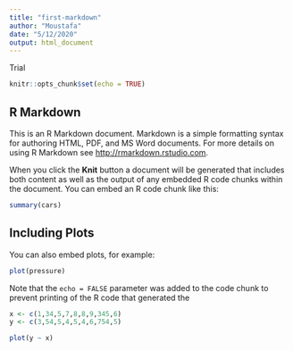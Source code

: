 ```yaml
---
title: "first-markdown"
author: "Moustafa"
date: "5/12/2020"
output: html_document
---
```


Trial

```r
knitr::opts_chunk$set(echo = TRUE)
```

## R Markdown

This is an R Markdown document. Markdown is a simple formatting syntax for authoring HTML, PDF, and MS Word documents. For more details on using R Markdown see <http://rmarkdown.rstudio.com>.

When you click the **Knit** button a document will be generated that includes both content as well as the output of any embedded R code chunks within the document. You can embed an R code chunk like this:

```r
summary(cars)
```

## Including Plots

You can also embed plots, for example:

```r
plot(pressure)
```

Note that the `echo = FALSE` parameter was added to the code chunk to prevent printing of the R code that generated the 

```r
x <- c(1,34,5,7,8,8,9,345,6)
y <- c(3,54,5,4,5,4,6,754,5)

plot(y ~ x)

```

